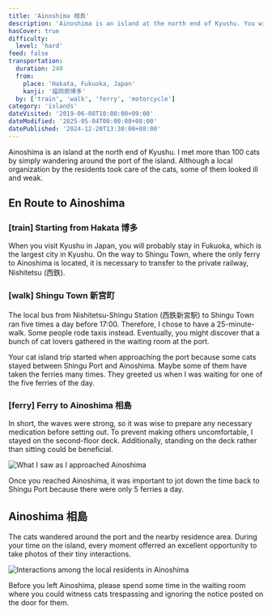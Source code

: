 ```yaml
---
title: 'Ainoshima 相島'
description: 'Ainoshima is an island at the north end of Kyushu. You will spot more than 100 cats by simply wandering around the port of the island. Although a local organization by the residents takes care of the cats, some of them look ill and weak.'
hasCover: true
difficulty:
  level: 'hard'
feed: false
transportation:
  duration: 240
  from:
    place: 'Hakata, Fukuoka, Japan'
    kanji: '福岡県博多'
  by: ['train', 'walk', 'ferry', 'motorcycle']
category: 'islands'
dateVisited: '2019-06-08T10:00:00+09:00'
dateModified: '2025-05-04T00:00:00+08:00'
datePublished: '2024-12-20T13:30:00+08:00'
---
```



Ainoshima is an island at the north end of Kyushu. I met more than 100 cats by simply wandering around the port of the island. Although a local organization by the residents took care of the cats, some of them looked ill and weak.

<Abstract transportation={frontmatter.transportation} />

## En Route to Ainoshima

### [train] Starting from Hakata 博多

When you visit Kyushu in Japan, you will probably stay in Fukuoka, which is the largest city in Kyushu. On the way to Shingu Town, where the only ferry to Ainoshima is located, it is necessary to transfer to the private railway, Nishitetsu (西鉄).

### [walk] Shingu Town 新宮町

The local bus from Nishitetsu-Shingu Station (西鉄新宮駅) to Shingu Town ran five times a day before 17:00. Therefore, I chose to have a 25-minute-walk. Some people rode taxis instead. Eventually, you might discover that a bunch of cat lovers gathered in the waiting room at the port.

Your cat island trip started when approaching the port because some cats stayed between Shingu Port and Ainoshima. Maybe some of them have taken the ferries many times. They greeted us when I was waiting for one of the five ferries of the day.

### [ferry] Ferry to Ainoshima 相島

In short, the waves were strong, so it was wise to prepare any necessary medication before setting out. To prevent making others uncomfortable, I stayed on the second-floor deck. Additionally, standing on the deck rather than sitting could be beneficial.

![What I saw as I approached Ainoshima](@assets/ainoshima/arriving.jpg)

Once you reached Ainoshima, it was important to jot down the time back to Shingu Port because there were only 5 ferries a day.

## Ainoshima 相島

The cats wandered around the port and the nearby residence area. During your time on the island, every moment offerred an excellent opportunity to take photos of their tiny interactions.

![Interactions among the local residents in Ainoshima](@assets/ainoshima/interaction.jpg)

Before you left Ainoshima, please spend some time in the waiting room where you could witness cats trespassing and ignoring the notice posted on the door for them.
